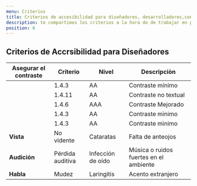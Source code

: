 ```yaml
---
menu: Criterios
title: Criterios de accesibilidad para diseñadores, desarrolladores,contenidos
description: te compartimos los criterios a la hora de de trabajar en productos digitales.
position: 6
---
```


## Criterios de Accrsibilidad para Diseñadores

| Asegurar el contraste | Criterio | Nivel | Descripciòn                                                                                |
| ------------ | ----------------------- | ------------------ | -------------------------------------- |
|                       | 1.4.3    |  AA   |  Contraste mínimo                                         |
|                       | 1.4.11   |  AA   |  Contraste no textual                                     |
|                       | 1.4.6    |  AAA  |  Contraste Mejorado                                       |
|                       | 1.4.3    |   AA  |  Contraste mìnimo                                         |
|                       | 1.4.3    |   AA  |  Contraste mìnimo                                         |
| **Vista**    | No vidente              | Cataratas          | Falta de anteojos                      |
| **Audición** | Pérdida auditiva        | Infección de oído  | Música o ruidos fuertes en el ambiente |
| **Habla**    | Mudez                   | Laringitis         | Acento extranjero                      |

